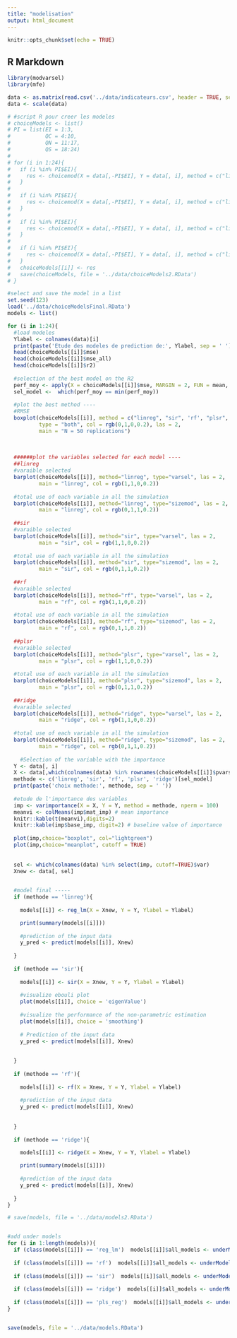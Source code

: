 ```yaml
---
title: "modelisation"
output: html_document
---
```


```r
knitr::opts_chunk$set(echo = TRUE)
```

## R Markdown

```r
library(modvarsel)
library(mfe)
```

```r
data <- as.matrix(read.csv('../data/indicateurs.csv', header = TRUE, sep = ';', dec = ','))
data <- scale(data)
```

```r
# #script R pour creer les modeles
# choiceModels <- list()
# PI = list(EI = 1:3,
#           QC = 4:10,
#           QN = 11:17,
#           QS = 18:24)
# 
# for (i in 1:24){
#   if (i %in% PI$EI){
#     res <- choicemod(X = data[,-PI$EI], Y = data[, i], method = c("linreg", "sir", "rf", "plsr", "ridge"), N = 50, nperm = 100)
#   }
# 
#   if (i %in% PI$EI){
#     res <- choicemod(X = data[,-PI$EI], Y = data[, i], method = c("linreg", "sir", "rf", "plsr", "ridge"), N = 50, nperm = 100)
#   }
# 
#   if (i %in% PI$EI){
#     res <- choicemod(X = data[,-PI$EI], Y = data[, i], method = c("linreg", "sir", "rf", "plsr", "ridge"), N = 50, nperm = 100)
#   }
# 
#   if (i %in% PI$EI){
#     res <- choicemod(X = data[,-PI$EI], Y = data[, i], method = c("linreg", "sir", "rf", "plsr", "ridge"), N = 50, nperm = 100)
#   }
#   choiceModels[[i]] <- res
#   save(choiceModels, file = '../data/choiceModels2.RData')
# }
```

```r
#select and save the model in a list
set.seed(123)
load('../data/choiceModelsFinal.RData')
models <- list()

for (i in 1:24){
  #load modeles
  Ylabel <- colnames(data)[i]
  print(paste('Etude des modeles de prediction de:', Ylabel, sep = ' '))
  head(choiceModels[[i]]$mse)
  head(choiceModels[[i]]$mse_all)
  head(choiceModels[[i]]$r2)
  
  #selection of the best model on the R2
  perf_moy <- apply(X = choiceModels[[i]]$mse, MARGIN = 2, FUN = mean, na.rm = TRUE)
  sel_model <-  which(perf_moy == min(perf_moy))
  
  #plot the best method ----
  #RMSE
  boxplot(choiceModels[[i]], method = c("linreg", "sir", 'rf', "plsr", "ridge"), 
          type = "both", col = rgb(0,1,0,0.2), las = 2,
          main = "N = 50 replications")
  
  
  
  ######plot the variables selected for each model ----
  ##linreg
  #varaible selected
  barplot(choiceModels[[i]], method="linreg", type="varsel", las = 2, 
          main = "linreg", col = rgb(1,1,0,0.2))
  
  #total use of each variable in all the simulation
  barplot(choiceModels[[i]], method="linreg", type="sizemod", las = 2, 
          main = "linreg", col = rgb(0,1,1,0.2))
  
  ##sir
  #varaible selected
  barplot(choiceModels[[i]], method="sir", type="varsel", las = 2, 
          main = "sir", col = rgb(1,1,0,0.2))
  
  #total use of each variable in all the simulation
  barplot(choiceModels[[i]], method="sir", type="sizemod", las = 2, 
          main = "sir", col = rgb(0,1,1,0.2))
  
  ##rf
  #varaible selected
  barplot(choiceModels[[i]], method="rf", type="varsel", las = 2, 
          main = "rf", col = rgb(1,1,0,0.2))
  
  #total use of each variable in all the simulation
  barplot(choiceModels[[i]], method="rf", type="sizemod", las = 2, 
          main = "rf", col = rgb(0,1,1,0.2))
  
  ##plsr
  #varaible selected
  barplot(choiceModels[[i]], method="plsr", type="varsel", las = 2, 
          main = "plsr", col = rgb(1,1,0,0.2))
  
  #total use of each variable in all the simulation
  barplot(choiceModels[[i]], method="plsr", type="sizemod", las = 2, 
          main = "plsr", col = rgb(0,1,1,0.2))
  
  ##ridge
  #varaible selected
  barplot(choiceModels[[i]], method="ridge", type="varsel", las = 2, 
          main = "ridge", col = rgb(1,1,0,0.2))
  
  #total use of each variable in all the simulation
  barplot(choiceModels[[i]], method="ridge", type="sizemod", las = 2, 
          main = "ridge", col = rgb(0,1,1,0.2))
  
    #Selection of the variable with the importance
  Y <- data[, i]
  X <- data[,which(colnames(data) %in% rownames(choiceModels[[i]]$pvarsel))]
  methode <- c('linreg', 'sir', 'rf', 'plsr', 'ridge')[sel_model]
  print(paste('choix methode:', methode, sep = ' '))
  
  #etude de l'importance des variables
  imp <- varimportance(X = X, Y = Y, method = methode, nperm = 100)
  meanvi <- colMeans(imp$mat_imp) # mean importance
  knitr::kable(t(meanvi),digits=2)
  knitr::kable(imp$base_imp, digit=2) # baseline value of importance
  
  plot(imp,choice="boxplot", col="lightgreen")
  plot(imp,choice="meanplot", cutoff = TRUE)
  
  
  sel <- which(colnames(data) %in% select(imp, cutoff=TRUE)$var)
  Xnew <- data[, sel]

  
  #model final -----
  if (methode == 'linreg'){
    
    models[[i]] <- reg_lm(X = Xnew, Y = Y, Ylabel = Ylabel)

    print(summary(models[[i]]))
    
    #prediction of the input data
    y_pred <- predict(models[[i]], Xnew)
    
  }
  
  if (methode == 'sir'){
    
    models[[i]] <- sir(X = Xnew, Y = Y, Ylabel = Ylabel)
    
    #visualize ebouli plot
    plot(models[[i]], choice = 'eigenValue')
   
    #visualize the performance of the non-parametric estimation
    plot(models[[i]], choice = 'smoothing')
    
    # Prediction of the input data
    y_pred <- predict(models[[i]], Xnew)
    
  
  }
  
  if (methode == 'rf'){
    
    models[[i]] <- rf(X = Xnew, Y = Y, Ylabel = Ylabel)
    
    #prediction of the input data
    y_pred <- predict(models[[i]], Xnew)
    
 
  }
  
  if (methode == 'ridge'){
    
    models[[i]] <- ridge(X = Xnew, Y = Y, Ylabel = Ylabel)

    print(summary(models[[i]]))
    
    #prediction of the input data
    y_pred <- predict(models[[i]], Xnew)
    
  }
}

# save(models, file = '../data/models2.RData')


#add under models
for (i in 1:length(models)){
  if (class(models[[i]]) == 'reg_lm')  models[[i]]$all_models <- underModels.reg_lm(models[[i]], B = 100)
  
  if (class(models[[i]]) == 'rf')  models[[i]]$all_models <- underModels.rf(models[[i]], B = 100)
  
  if (class(models[[i]]) == 'sir')  models[[i]]$all_models <- underModels.sir(models[[i]], B = 100)
  
  if (class(models[[i]]) == 'ridge')  models[[i]]$all_models <- underModels.ridge(models[[i]], B = 100)
  
  if (class(models[[i]]) == 'pls_reg')  models[[i]]$all_models <- underModels.pls_reg(models[[i]], B = 100)
}


save(models, file = '../data/models.RData')
```
